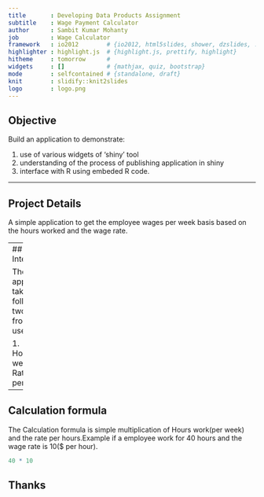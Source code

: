 ```yaml
---
title       : Developing Data Products Assignment
subtitle    : Wage Payment Calculator
author      : Sambit Kumar Mohanty
job         : Wage Calculator
framework   : io2012        # {io2012, html5slides, shower, dzslides, ...}
highlighter : highlight.js  # {highlight.js, prettify, highlight}
hitheme     : tomorrow      # 
widgets     : []            # {mathjax, quiz, bootstrap}
mode        : selfcontained # {standalone, draft}
knit        : slidify::knit2slides
logo        : logo.png
---
```


## Objective

Build an application to demonstrate:

1. use of various widgets of 'shiny' tool
2. understanding of the process of publishing application in shiny
3. interface with R using embeded R code.

---

## Project Details

A simple application to get the employee wages per week basis based on the hours worked and the wage rate.

---
## User Interface

The application takes following two inputs from the user:

1. Hours(per week)
2. Rate(in $ per hour)

---
## Calculation formula

The Calculation formula is simple multiplication of Hours work(per week) and the rate per hours.Example if a employee work for 40 hours and the wage rate is 10($ per hour).

```r
40 * 10
```


## Thanks 
